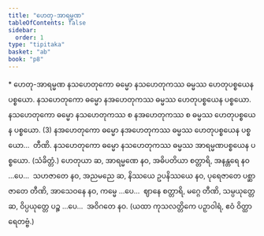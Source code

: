 ```yaml
---
title: "ဟေတု-အာရမ္မဏ"
tableOfContents: false
sidebar:
  order: 1
type: "tipitaka"
basket: "ab"
book: "p8"
---
```



<DynamicBreadcrumb />

<Paragraph type="center" book="p8">
* ဟေတု-အာရမ္မဏ
</Paragraph>

<Division number="7" book="p8" e="ch" v="40" p="75">

<Paragraph number="17" book="p8">
နသဟေတုကော ဓမ္မော နသဟေတုကဿ ဓမ္မဿ ဟေတုပစ္စယေန ပစ္စယော. နသဟေတုကော ဓမ္မော နအဟေတုကဿ ဓမ္မဿ ဟေတုပစ္စယေန ပစ္စယော. နသဟေတုကော ဓမ္မော နသဟေတုကဿ စ နအဟေတုကဿ စ ဓမ္မဿ ဟေတုပစ္စယေန ပစ္စယော. (3)
</Paragraph>

<Paragraph number="18" book="p8">
နအဟေတုကော ဓမ္မော နအဟေတုကဿ ဓမ္မဿ ဟေတုပစ္စယေန ပစ္စယော…  တီဏိ.
</Paragraph>

<Paragraph number="19" book="p8">
နသဟေတုကော ဓမ္မော နသဟေတုကဿ ဓမ္မဿ အာရမ္မဏပစ္စယေန ပစ္စယော. (သံခိတ္တံ.)
</Paragraph>

</Division>
<Division number="8" book="p8" e="ch" v="40" p="75">

<Paragraph number="20" book="p8">
ဟေတုယာ ဆ, အာရမ္မဏေ နဝ, အဓိပတိယာ စတ္တာရိ, အနန္တရေ နဝ …ပေ…  သဟဇာတေ နဝ, အညမညေ ဆ, နိဿယေ ဥပနိဿယေ နဝ, ပုရေဇာတေ ပစ္ဆာဇာတေ တီဏိ, အာသေဝနေ နဝ, ကမ္မေ …ပေ…  ဈာနေ စတ္တာရိ, မဂ္ဂေ တီဏိ, သမ္ပယုတ္တေ ဆ, ဝိပ္ပယုတ္တေ ပဉ္စ …ပေ…  အဝိဂတေ နဝ.
</Paragraph>

<Paragraph number="21" book="p8">
(ယထာ ကုသလတ္တိကေ ပဉှာဝါရံ, ဧဝံ ဝိတ္ထာရေတဗ္ဗံ.)
</Paragraph>
</Division>